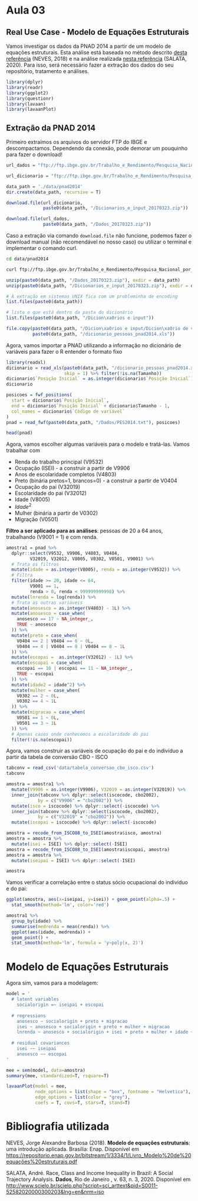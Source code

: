 # Aula 03

## Real Use Case - Modelo de Equações Estruturais

Vamos investigar os dados da PNAD 2014 a partir de um modelo de equações estruturais. Esta análise está baseada no método descrito [desta referência](https://repositorio.enap.gov.br/bitstream/1/3334/1/Livro_Modelo%20de%20equações%20estruturais.pdf) (NEVES, 2018) e na análise realizada [nesta referência](https://www.scielo.br/scielo.php?pid=S0011-52582020000300203&script=sci_arttext) (SALATA, 2020). Para isso, será necessário fazer a extração dos dados do seu repositório, tratamento e análises.

```r
library(dplyr)
library(readr)
library(ggplot2)
library(questionr)
library(lavaan)
library(lavaanPlot)
```

## Extração da PNAD 2014

Primeiro extraímos os arquivos do servidor FTP do IBGE e descompactamos. Dependendo da conexão, pode demorar um pouquinho para fazer o download!

```r
url_dados = "ftp://ftp.ibge.gov.br/Trabalho_e_Rendimento/Pesquisa_Nacional_por_Amostra_de_Domicilios_anual/microdados/2014/Dados_20170323.zip"

url_dicionario = "ftp://ftp.ibge.gov.br/Trabalho_e_Rendimento/Pesquisa_Nacional_por_Amostra_de_Domicilios_anual/microdados/2014/Dicionarios_e_input_20170323.zip"

data_path = './data/pnad2014'
dir.create(data_path, recursive = T)

download.file(url_dicionario, 
              paste0(data_path, "/Dicionarios_e_input_20170323.zip"))

download.file(url_dados, 
              paste0(data_path, "/Dados_20170323.zip"))

```

Caso a extração via comando `download.file` não funcione, podemos fazer o download manual (não recomendável no nosso caso) ou utilizar o terminal e implementar o comando curl.

``` .bash
cd data/pnad2014

curl ftp://ftp.ibge.gov.br/Trabalho_e_Rendimento/Pesquisa_Nacional_por_Amostra_de_Domicilios_anual/microdados/2014/Dados_20170323.zip -o Dados_20170323.zip
```

```r
unzip(paste0(data_path, "/Dados_20170323.zip"), exdir = data_path)
unzip(paste0(data_path, "/Dicionarios_e_input_20170323.zip"), exdir = data_path)
```

```r
# A extração em sistemas UNIX fica com um probleminha de encoding
list.files(paste0(data_path))

# lista o que está dentro da pasta do dicionário
list.files(paste0(data_path, "/Dicion\xa0rios e input"))

file.copy(paste0(data_path, "/Dicion\xa0rios e input/Dicion\xa0rio de vari\xa0veis de pessoas - PNAD 2014.xls"), 
          paste0(data_path, "/dicionario_pessoas_pnad2014.xls"))
```

Agora, vamos importar a PNAD utilizando a informação no dicionário de variáveis para fazer o R entender o formato fixo

```r
library(readxl)
dicionario = read_xls(paste0(data_path, "/dicionario_pessoas_pnad2014.xls"), 
                      skip = 1) %>% filter(!is.na(Tamanho))
dicionario$`Posição Inicial` = as.integer(dicionario$`Posição Inicial`)
dicionario
```

```r
posicoes = fwf_positions(
  start = dicionario$`Posição Inicial`,
  end = dicionario$`Posição Inicial` + dicionario$Tamanho - 1,
  col_names = dicionario$`Código de variável`
)
pnad = read_fwf(paste0(data_path, "/Dados/PES2014.txt"), posicoes)
```

```r
head(pnad)
```

Agora, vamos escolher algumas variáveis para o modelo e tratá-las. Vamos trabalhar com

-   Renda do trabalho principal (V9532)
-   Ocupação (ISEI) - a construir a partir de V9906
-   Anos de escolaridade completos (V4803)
-   Preto (binária pretos=1, brancos=0) - a construir a partir de V0404
-   Ocupação do pai (V32019)
-   Escolaridade do pai (V32012)
-   Idade (V8005)
-   $Idade^2$
-   Mulher (binária a partir de V0302)
-   Migração (V0501)

**Filtro a ser aplicado para as análises**: pessoas de 20 a 64 anos, trabalhando (V9001 = 1) e com renda.

```r
amostra1 = pnad %>% 
  dplyr::select(V9532, V9906, V4803, V0404, 
         V32019, V32012, V8005, V0302, V0501, V9001) %>% 
  # Trata os filtros
  mutate(idade = as.integer(V8005), renda = as.integer(V9532)) %>% 
  # Filtra
  filter(idade >= 20, idade <= 64, 
         V9001 == 1, 
         renda > 0, renda < 999999999998) %>% 
  mutate(lnrenda = log(renda)) %>% 
  # Trata as outras variáveis
  mutate(anosesco = as.integer(V4803) - 1L) %>% 
  mutate(anosesco = case_when(
    anosesco == 17 ~ NA_integer_,
    TRUE ~ anosesco
  )) %>% 
  mutate(preto = case_when(
    V0404 == 2 | V0404 == 6 ~ 0L,
    V0404 == 4 | V0404 == 8 | V0404 == 0 ~ 1L
  )) %>% 
  mutate(escopai =  as.integer(V32012) - 1L) %>% 
  mutate(escopai = case_when(
    escopai == 10 | escopai == 11 ~ NA_integer_,
    TRUE ~ escopai
  )) %>%
  mutate(idade2 = idade^2) %>% 
  mutate(mulher = case_when(
    V0302 == 2 ~ 0L,
    V0302 == 4 ~ 1L
  )) %>% 
  mutate(migracao = case_when(
    V0501 == 1 ~ 0L,
    V0501 == 3 ~ 1L
  )) %>% 
  # Apenas casos onde conhecemos a escolaridade do pai
  filter(!is.na(escopai))
```

Agora, vamos construir as variáveis de ocupação do pai e do indivíduo a partir da tabela de conversão CBO - ISCO

```r
tabconv = read_csv('data/tabela_conversao_cbo_isco.csv')
tabconv
```

```r
amostra = amostra1 %>% 
  mutate(V9906 = as.integer(V9906), V32019 = as.integer(V32019)) %>% 
  inner_join(tabconv %>% dplyr::select(iscocode, cbo2002), 
            by = c("V9906" = "cbo2002")) %>% 
  mutate(isco = iscocode) %>% dplyr::select(-iscocode) %>% 
  inner_join(tabconv %>% dplyr::select(iscocode, cbo2002), 
            by = c("V32019" = "cbo2002")) %>% 
  mutate(iscopai = iscocode) %>% dplyr::select(-iscocode)
```

```r
amostra = recode_from_ISCO88_to_ISEI(amostra$isco, amostra)
amostra = amostra %>% 
  mutate(isei = ISEI) %>% dplyr::select(-ISEI)
amostra = recode_from_ISCO88_to_ISEI(amostra$iscopai, amostra)
amostra = amostra %>% 
  mutate(iseipai = ISEI) %>% dplyr::select(-ISEI)
```

```r
amostra
```

Vamos verificar a correlação entre o status sócio ocupacional do indivíduo e do pai:

```r
ggplot(amostra, aes(x=iseipai, y=isei)) + geom_point(alpha=.5) +
  stat_smooth(method='lm', color='red')
```

```r
amostra1 %>% 
  group_by(idade) %>% 
  summarise(medrenda = mean(renda)) %>% 
  ggplot(aes(idade, medrenda)) +
  geom_point() +
  stat_smooth(method='lm', formula = 'y~poly(x, 2)')
```

# Modelo de Equações Estruturais

Agora sim, vamos para a modelagem:

```r
model = '
  # latent variables
    socialorigin =~ iseipai + escopai
  
  # regressions
    anosesco ~ socialorigin + preto + migracao
    isei ~ anosesco + socialorigin + preto + mulher + migracao
    lnrenda ~ anosesco + socialorigin + isei + preto + mulher + idade + idade2
  
  # residual covariances
    isei ~~ iseipai
    anosesco ~~ escopai
'

mee = sem(model, data=amostra)
summary(mee, standardized=T, rsquare=T)
```

```r
lavaanPlot(model = mee, 
           node_options = list(shape = "box", fontname = "Helvetica"), 
           edge_options = list(color = "grey"), 
           coefs = T, covs=T, stars=T, stand=T)
```

# Bibliografia utilizada

NEVES, Jorge Alexandre Barbosa (2018). **Modelo de equações estruturais**: uma introdução aplicada. Brasília: Enap. Disponível em [https://repositorio.enap.gov.br/bitstream/1/3334/1/Livro_Modelo%20de%20equações%20estruturais.pdf](https://repositorio.enap.gov.br/bitstream/1/3334/1/Livro_Modelo%20de%20equações%20estruturais.pdf)

SALATA, André. Race, Class and Income Inequality in Brazil: A Social Trajectory Analysis. **Dados**, Rio de Janeiro , v. 63, n. 3, 2020. Disponível em <http://www.scielo.br/scielo.php?script=sci_arttext&pid=S0011-52582020000300203&lng=en&nrm=iso>
